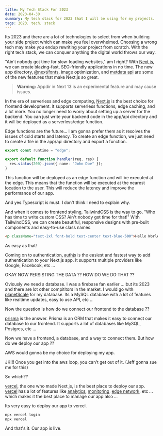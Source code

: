```yaml
---
title: My Tech Stack For 2023
date: 2023-04-30
summary: My tech stack for 2023 that I will be using for my projects.
tags: 2023, tech, stack
---
```


Its 2023 and there are a lot of technologies to select from when building your side project which can make you feel overwhelmed. Choosing a wrong tech may make you endup rewriting your project from scratch. With the right tech stack, we can conquer anything the digital world throws our way.

"Ain't nobody got time for slow-loading websites," am I right? With [Next.js](https://nextjs.org/), we can create blazing-fast, SEO-friendly applications in no time. The new app directory, [@next/fonts](https://nextjs.org/docs/basic-features/font-optimization), image optimization, and [metdata api](https://nextjs.org/docs/api-reference/next/head) are some of the new features that make Next.js so great.

> **Warning:** Appdir in Next 13 is an experimental feature and may cause issues.

In the era of serverless and edge computing, [Next.js](https://nextjs.org/) is the best choice for frontend development. It supports serverless functions, edge caching, and a lot more. You no longer need to worry about setting up a server for the backend. You can just write your backend code in the app/api directory and it will be deployed as a serverless/edge function.

Edge functions are the future... I am gonna prefer them as it resolves the issues of cold starts and latency. To create an edge function, we just need to create a file in the app/api directory and export a function.

```ts
export const runtime = "edge";

export default function handler(req, res) {
  res.status(200).json({ name: "John Doe" });
}
```

This function will be deployed as an edge function and will be executed at the edge. This means that the function will be executed at the nearest location to the user. This will reduce the latency and improve the performance of our app.

<Callout emoji="🚒">
  And yes Typescript is must. I don't think I need to explain why.
</Callout>

And when it comes to frontend styling, TailwindCSS is the way to go. "Who has time to write custom CSS? Ain't nobody got time for that!" With TailwindCSS, we can create beautiful, responsive designs with pre-built components and easy-to-use class names.

```html
<p className="text-2xl font-bold text-center text-blue-500">Hello World!</p>
```

As easy as that!

Coming on to authentication, [authjs](https://authjs.dev) is the easiest and fastest way to add authentication to your Next.js app. It supports multiple providers like Google, Facebook, etc ...

OKAY NOW PERSISTING THE DATA ?? HOW DO WE DO THAT ??

Oviously we need a database. I was a firebase fan earlier ... but its 2023 and there are lot other compititors in the market. I would go with [planetScale](https://planetscale.com) for my database. Its a MySQL database with a lot of features like realtime updates, easy to use API, etc ...

Now the question is how do we connect our frontend to the database ??

[prisma](https://prisma.io) is the answer. Prisma is an ORM that makes it easy to connect our database to our frontend. It supports a lot of databases like MySQL, Postgres, etc ...

Now we have a frontend, a database, and a way to connect them. But how do we deploy our app ??

AWS would gonna be my choice for deploying my app.

JK!!! Once you get into the aws loop, you can't get out of it. 
(Jeff gonna sue me for this)

So which??

[vercel](https://vercel.com), the one who made Next.js, is the best place to deploy our app.
[vercel](https://vercel.com) has a lot of features like [analytics](https://vercel.com/analytics), [monitoring](https://vercel.com/monitor), [edge network](https://vercel.com/edge-network), etc ... which makes it the best place to manage our app also ...

Its very easy to deploy our app to vercel.

```bash
npx vercel login
npx vercel
```

And that's it. Our app is live.
